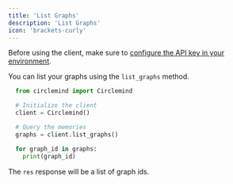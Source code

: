 ```yaml
---
title: 'List Graphs'
description: 'List Graphs'
icon: 'brackets-curly'
---
```


Before using the client, make sure to [configure the API key in your environment](/essentials/getting-started#getting-started).

You can list your graphs using the `list_graphs` method.

```python
  from circlemind import Circlemind

  # Initialize the client
  client = Circlemind()

  # Query the memories
  graphs = client.list_graphs()

  for graph_id in graphs:
    print(graph_id)
```

The `res` response will be a list of graph ids.